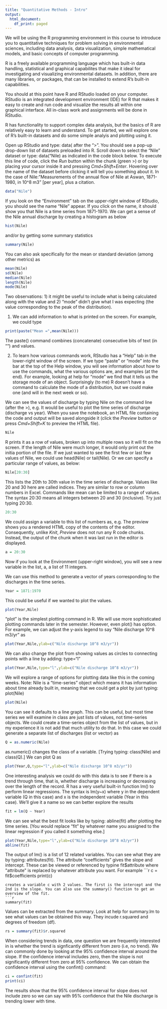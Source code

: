 ```yaml
---
title: "Quantitative Methods - Intro"
output:
  html_document:
    df_print: paged
---
```


We will be using the R programming environment in this course to introduce you to quantitative techniques for problem solving in environmental sciences, including data analysis, data visualization, simple mathematical models, and basic concepts of computer programming. 

R is a freely available programming language which has built-in data handling, statistical and graphical capabilites that make it ideal for investigating  and visualizing environmental datasets. In addition, there are many libraries, or packages, that can be installed to extend R's built-in capabilities. 

You should at this point have R and RStudio loaded on your computer. RStudio is an integrated development environment (IDE) for R that makes it easy to create and run code and visualize the results all within one graphical interface. All in-class work and assignments will be done in RStudio.

R has functionality to support complex data analysis, but the basics of R are relatively easy to learn and understand. To get started, we will explore one of R's built-in datasets and do some simple analyis and plotting using it.

Open up RStudio and type: data( after the ">". You should see a pop-up drop-down list of datasets preloaded into R. Scroll down to select the "Nile" dataset or type: data("Nile) as indicated in the code block below. To execute this line of code, click the *Run* button within the chunk (green >) or by placing your cursor inside it and pressing *Cmd+Shift+Enter*. 
Hovering over the name of the dataset before clicking it will tell you something about it. In the case of Nile: "Measurements of the annual flow of Nile at Aswan, 1871-1980, in 10^8 m3" [per year], plus a citation.

```r
data("Nile")
```

If you look on the "Environment" tab on the upper-right window of RStudio, you should see the name "Nile" appear. If you click on the name, it should show you that Nile is a time series from 1871-1970. We can get a sense of the Nile annual discharge by creating a histogram as below
```r
hist(Nile)
```
and/or by getting some summary statistics
```r
summary(Nile)
```

You can also ask specifically for the mean or standard deviation (among other metrics) as
```r
mean(Nile)
sd(Nile)
median(Nile)
length(Nile)
mode(Nile)

```
Two observations: 1) it might be useful to include what is being calculated along with the value and 2) "mode" didn't give what I was expecting (the value corresponding to the peak of the distribution).

1) We can add information to what is printed on the screen. For example, we could type
```r
print(paste("Mean =",mean(Nile)))
```
The paste() command combines (concatenate) consecutive bits of text (in "") and values.

2) To learn how various commands work, RStudio has a "Help" tab in the lower-right window of the screen. If we type "paste" or "mode" into the bar at the top of the Help window, you will see information about how to use the commands, what the various options are, and examples (at the end). For example, looking at help for "mode" we find that it tells us the storage mode of an object. Surprisingly (to me) R doesn't have a command to calculate the mode of a distribution, but we could make one (and will in the next week or so).

We can see the values of discharge by typing Nile on the command line (after the >), e.g.
It would be useful to plot the time series of discharge (discharge vs year). 
When you save the notebook, an HTML file containing the code and output will be saved alongside it (click the *Preview* button or press *Cmd+Shift+K* to preview the HTML file). 
```r
Nile
```
R prints it as a row of values, broken up into multiple rows so it will fit on the screen. If the length of Nile were much longer, it would only print out the initia portion of the file. If we just wanted to see the first few or last few values of Nile, we could use head(Nile) or tail(Nile). Or we can specify a particular range of values, as below:
```r
Nile[20:30]
```
This lists the 20th to 30th value in the time series of discharge. Values like 20 and 30 here are called indices. They are similar to  row or column numbers in Excel. Commands like mean can be limited to a range of values. The syntax 20:30 means all integers between 20 and 30 (inclusive). Try just typing 20:30. 
```r
20:30
```
We could assign a variable to this list of numbers as, e.g.
The preview shows you a rendered HTML copy of the contents of the editor. Consequently, unlike *Knit*, *Preview* does not run any R code chunks. Instead, the output of the chunk when it was last run in the editor is displayed.
```r
a = 20:30
```
Now if  you look at the Environment (upper-right window), you will see a new variable in the list, a, a list of 11 integers.

We can use this method to generate a vector of years corresponding to the discharges in the time series.
```r
Year = 1871:1970
```
This could be useful if we wanted to plot the values.
```r
plot(Year,Nile)
```
"plot" is the simplest plotting command in R. We will use more sophisticated plotting commands later in the semester. However, even plot() has option. For example, we can adjust the y-axis legend to say "Nile discharge 10^8 m3/yr" as
```r
plot(Year,Nile,ylab=c("Nile discharge 10^8 m3/yr"))
```
We can also change the plot from showing values as circles to connecting points with a line by adding: type="l"
```r
plot(Year,Nile,type="l",ylab=c("Nile discharge 10^8 m3/yr"))
```
We will explore a range of options for plotting data like this in the coming weeks. Note: Nile is a "time-series" object which means it has information about time already built in, meaning that we could get a plot by just typing: plot(Nile)
```r
plot(Nile)
```
You can see it defaults to a line graph. This can be useful, but most time series we will examine in class are just lists of values, not time-series objects. We could create a time-series object from the list of values, but in my experience it is not add that much utility to do that. In this case we could generate a separate list of discharges (list or vector) as
```r
Q = as.numeric(Nile)
```
as.numeric() changes the class of a variable. [Trying typing: class(Nile) and class(Q).] We can plot Q as
```r
plot(Year,Q,type="l",ylab=c("Nile discharge 10^8 m3/yr"))
```

One interesting analysis we could do with this data is to see if there is a trend through time, that is, whether discharge is increasing or decreasing over the length of the record. R has a very useful built-in function lm() to perform linear regressions. The syntax is lm(y~x) where y in the dependent variable (Q in this case) and x is the independent variable (Year in this case). We'll give it a name so we can better explore the results
```r
fit = lm(Q ~ Year)
```
We can see what the best fit looks like by typing: abline(fit) after plotting the time series. [You would replace "fit" by whatever name you assigned to the linear regression if you called it something else.]
```r
plot(Year,Nile,type="l",ylab=c("Nile discharge 10^8 m3/yr"))
abline(fit)
```
The output of lm() is a list of 12 related variables. You can see what they are by typing: attributes(fit). The attribute "coefficients" gives the slope and intercept. These can be viewed or referenced by typine fit$attribute where "attribute" is replaced by whatever attribute you want. For example
```r
c = fit$coefficients
print(c)
```
creates a variable c with 2 values. The first is the intercept and the 2nd is the slope. You can also use the summary() function to get an overview of the fit.
```r
summary(fit)
```
Values can be extracted from the summary. Look at help for summary.lm to see what values can be obtained this way. They incude r.squared and degrees of freedom (df).
```r
rs = summary(fit)$r.squared
```

When considering trends in data, one question we are frequently interested in is whether the trend is signficantly different from zero (i.e, no trend). We can commonly done by looking at the 95% confidence interval around the slope. If the confidence interval includes zero, then the slope is not significantly different from zero at 95% confidence. We can obtain the confidence interval using the confint() command:
```r
ci = confint(fit)
print(ci)
```
The results show that the 95% confidence interval for slope does not include zero so we can say with 95% confidence that the Nile discharge is trending lower with time.

